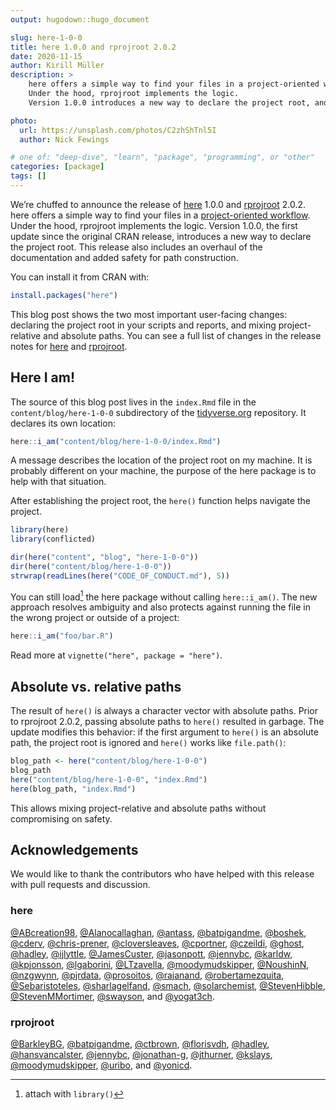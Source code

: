 ```yaml
---
output: hugodown::hugo_document

slug: here-1-0-0
title: here 1.0.0 and rprojroot 2.0.2
date: 2020-11-15
author: Kirill Müller
description: >
    here offers a simple way to find your files in a project-oriented workflow.
    Under the hood, rprojroot implements the logic.
    Version 1.0.0 introduces a new way to declare the project root, and brings a few other features.

photo:
  url: https://unsplash.com/photos/C2zhShTnl5I
  author: Nick Fewings

# one of: "deep-dive", "learn", "package", "programming", or "other"
categories: [package] 
tags: []
---
```


<!--
TODO:
* [x] Pick category and tags (see existing with `post_tags()`)
* [x] Find photo & update yaml metadata
* [x] Create `thumbnail-sq.jpg`; height and width should be equal
* [x] Create `thumbnail-wd.jpg`; width should be >5x height
* [x] `hugodown::use_tidy_thumbnail()`
* [ ] Add intro sentence
* [ ] `use_tidy_thanks()`
-->

We're chuffed to announce the release of [here](https://here.r-lib.org/) 1.0.0 and [rprojroot](https://rprojroot.r-lib.org/) 2.0.2.
here offers a simple way to find your files in a [project-oriented workflow](https://rstats.wtf/project-oriented-workflow.html).
Under the hood, rprojroot implements the logic.
Version 1.0.0, the first update since the original CRAN release, introduces a new way to declare the project root.
This release also includes an overhaul of the documentation and added safety for path construction.

You can install it from CRAN with:

```r
install.packages("here")
```

This blog post shows the two most important user-facing changes: declaring the project root in your scripts and reports, and mixing project-relative and absolute paths. 
You can see a full list of changes in the release notes for [here](https://here.r-lib.org/news/index.html) and [rprojroot](https://rprojroot.r-lib.org/news/index.html).

## Here I am!

The source of this blog post lives in the `index.Rmd` file in the `content/blog/here-1-0-0` subdirectory of the [tidyverse.org](https://github.com/tidyverse/tidyverse.org) repository.
It declares its own location:

```r
here::i_am("content/blog/here-1-0-0/index.Rmd")
```

A message describes the location of the project root on my machine.
It is probably different on your machine, the purpose of the here package is to help with that situation.

After establishing the project root, the `here()` function helps navigate the project.

```r
library(here)
library(conflicted)

dir(here("content", "blog", "here-1-0-0"))
dir(here("content/blog/here-1-0-0"))
strwrap(readLines(here("CODE_OF_CONDUCT.md"), 5))
```

You can still load[^attach] the here package without calling `here::i_am()`.
The new approach resolves ambiguity and also protects against running the file in the wrong project or outside of a project:

[^attach]: attach with `library()`

```r
here::i_am("foo/bar.R")
```

Read more at `vignette("here", package = "here")`.


## Absolute vs. relative paths

The result of `here()` is always a character vector with absolute paths.
Prior to rprojroot 2.0.2, passing absolute paths to `here()` resulted in garbage.
The update modifies this behavior: if the first argument to `here()` is an absolute path, the project root is ignored and `here()` works like `file.path()`:

```r
blog_path <- here("content/blog/here-1-0-0")
blog_path
here("content/blog/here-1-0-0", "index.Rmd")
here(blog_path, "index.Rmd")
```

This allows mixing project-relative and absolute paths without compromising on safety.


## Acknowledgements

We would like to thank the contributors who have helped with this release with pull requests and discussion.

### here

[&#x0040;ABcreation98](https://github.com/ABcreation98), [&#x0040;Alanocallaghan](https://github.com/Alanocallaghan), [&#x0040;antass](https://github.com/antass), [&#x0040;batpigandme](https://github.com/batpigandme), [&#x0040;boshek](https://github.com/boshek), [&#x0040;cderv](https://github.com/cderv), [&#x0040;chris-prener](https://github.com/chris-prener), [&#x0040;cloversleaves](https://github.com/cloversleaves), [&#x0040;cportner](https://github.com/cportner), [&#x0040;czeildi](https://github.com/czeildi), [&#x0040;ghost](https://github.com/ghost), [&#x0040;hadley](https://github.com/hadley), [&#x0040;ijlyttle](https://github.com/ijlyttle), [&#x0040;JamesCuster](https://github.com/JamesCuster), [&#x0040;jasonpott](https://github.com/jasonpott), [&#x0040;jennybc](https://github.com/jennybc), [&#x0040;karldw](https://github.com/karldw), [&#x0040;kpjonsson](https://github.com/kpjonsson), [&#x0040;lgaborini](https://github.com/lgaborini), [&#x0040;LTzavella](https://github.com/LTzavella), [&#x0040;moodymudskipper](https://github.com/moodymudskipper), [&#x0040;NoushinN](https://github.com/NoushinN), [&#x0040;nzgwynn](https://github.com/nzgwynn), [&#x0040;pjrdata](https://github.com/pjrdata), [&#x0040;prosoitos](https://github.com/prosoitos), [&#x0040;rajanand](https://github.com/rajanand), [&#x0040;robertamezquita](https://github.com/robertamezquita), [&#x0040;Sebaristoteles](https://github.com/Sebaristoteles), [&#x0040;sharlagelfand](https://github.com/sharlagelfand), [&#x0040;smach](https://github.com/smach), [&#x0040;solarchemist](https://github.com/solarchemist), [&#x0040;StevenHibble](https://github.com/StevenHibble), [&#x0040;StevenMMortimer](https://github.com/StevenMMortimer), [&#x0040;swayson](https://github.com/swayson), and [&#x0040;yogat3ch](https://github.com/yogat3ch).

### rprojroot

[&#x0040;BarkleyBG](https://github.com/BarkleyBG), [&#x0040;batpigandme](https://github.com/batpigandme), [&#x0040;ctbrown](https://github.com/ctbrown), [&#x0040;florisvdh](https://github.com/florisvdh), [&#x0040;hadley](https://github.com/hadley), [&#x0040;hansvancalster](https://github.com/hansvancalster), [&#x0040;jennybc](https://github.com/jennybc), [&#x0040;jonathan-g](https://github.com/jonathan-g), [&#x0040;jthurner](https://github.com/jthurner), [&#x0040;kslays](https://github.com/kslays), [&#x0040;moodymudskipper](https://github.com/moodymudskipper), [&#x0040;uribo](https://github.com/uribo), and [&#x0040;yonicd](https://github.com/yonicd).
